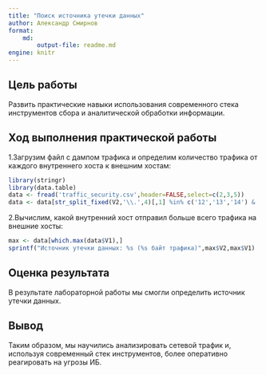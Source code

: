 ```yaml
---
title: "Поиск источника утечки данных"
author: Александр Смирнов
format: 
    md:
        output-file: readme.md
engine: knitr
---
```


## Цель работы

Развить практические навыки использования современного стека
инструментов сбора и аналитической обработки информации.

## Ход выполнения практической работы

1.Загрузим файл с дампом трафика и определим количество трафика от
каждого внутреннего хоста к внешним хостам:

```r
library(stringr)
library(data.table)
data <- fread('traffic_security.csv',header=FALSE,select=c(2,3,5))
data <- data[str_split_fixed(V2,'\\.',4)[,1] %in% c('12','13','14') & !str_split_fixed(V3,'\\.',4)[,1] %in% c('12','13','14'), .(sum(V5)),by=(V2)]
```

2.Вычислим, какой внутренний хост отправил больше всего трафика на внешние хосты:
```r
max <- data[which.max(data$V1),]
sprintf("Источник утечки данных: %s (%s байт трафика)",max$V2,max$V1)
```

## Оценка результата
В результате лабораторной работы мы смогли определить источник утечки данных.

## Вывод

Таким образом, мы научились анализировать сетевой трафик и, используя современный стек инструментов, более оперативно реагировать на угрозы ИБ.
